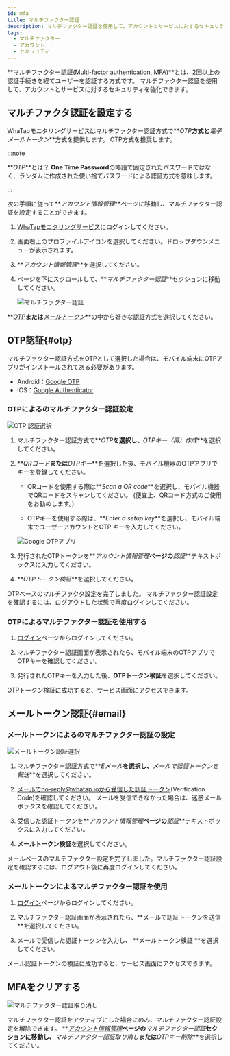 ```yaml
---
id: mfa
title: マルチファクター認証
description: マルチファクター認証を使用して、アカウントとサービスに対するセキュリティを強化できます。
tags:
  - マルチファクター
  - アカウント
  - セキュリティ
---
```


**マルチファクター認証(Multi-factor authentication, MFA)**とは、2回以上の認証手続きを経てユーザーを認証する方式です。 マルチファクター認証を使用して、アカウントとサービスに対するセキュリティを強化できます。

## マルチファクタ認証を設定する

WhaTapモニタリングサービスはマルチファクター認証方式で**_OTP_**方式と**_電子メールトークン_**方式を提供します。 OTP方式を推奨します。

:::note

**_OTP_**とは？ **One Time Password**の略語で固定されたパスワードではなく、ランダムに作成された使い捨てパスワードによる認証方式を意味します。

:::

次の手順に従って**_アカウント情報管理_**ページに移動し、マルチファクター認証を設定することができます。

1.  [WhaTapモニタリングサービス](https://service.whatap.io)にログインしてください。

2.  画面右上のプロファイルアイコンを選択してください。ドロップダウンメニューが表示されます。

3.  **_アカウント情報管理_**を選択してください。

4.  ページを下にスクロールして、**_マルチファクター認証_**セクションに移動してください。

    ![マルチファクター認証](/img/account-mfa-section.png)

**_[OTP](#otp)_**または**_[メールトークン](#email)_**の中から好きな認証方式を選択してください。

## OTP認証{#otp}

マルチファクター認証方式をOTPとして選択した場合は、モバイル端末にOTPアプリがインストールされてある必要があります。

-   Android：[Google OTP](https://play.google.com/store/apps/details?id=com.google.android.apps.authenticator2)
-   iOS：[Google Authenticator](https://apps.apple.com/app/google-authenticator/id388497605)

### OTPによるのマルチファクター認証設定

![OTP 認証選択](/img/account-mfa-otp.png)

1.  マルチファクター認証方式で**_OTP_**を選択し、**_OTPキー（再）作成_**を選択してください。

2.  **_QRコード_**または**_OTPキー_**を選択した後、モバイル機器のOTPアプリでキーを登録してください。

    -   QRコードを使用する際は**_Scan a QR code_**を選択し、モバイル機器でQRコードをスキャンしてください。 (便宜上、QRコード方式のご使用をお勧めします。)

    -   OTPキーを使用する際は、**_Enter a setup key_**を選択し、モバイル端末でユーザーアカウントとOTP キーを入力してください。

    ![Google OTPアプリ](/img/account-mfa-google.png)

3.  発行されたOTPトークンを**_アカウント情報管理_**ページの**_認証_**テキストボックスに入力してください。 

4.  **_OTPトークン検証_**を選択してください。

OTPベースのマルチファクタ設定を完了しました。 マルチファクター認証設定を確認するには、ログアウトした状態で再度ログインしてください。

### OTPによるマルチファクター認証を使用する

1.  [ログイン](https://service.whatap.io/account/login)ページからログインしてください。

2.  マルチファクター認証画面が表示されたら、モバイル端末のOTPアプリでOTPキーを確認してください。

3.  発行されたOTPキーを入力した後、**OTPトークン検証**を選択してください。

OTPトークン検証に成功すると、サービス画面にアクセスできます。

## メールトークン認証{#email}

### メールトークンによるのマルチファクター認証の設定

![メールトークン認証選択](/img/account-mfa-email.png)

1.  マルチファクター認証方式で**_Eメール_**を選択し、**_メールで認証トークンを転送_**を選択してください。

2.  メールでno-reply@whatap.ioから受信した認証トークン(Verification Code)を確認してください。 メールを受信できなかった場合は、迷惑メールボックスを確認してください。

3.  受信した認証トークンを**_アカウント情報管理_**ページの**_認証_**テキストボックスに入力してください。 

4.  **メールトークン検証**を選択してください。

メールベースのマルチファクター設定を完了しました。マルチファクター認証設定を確認するには、ログアウト後に再度ログインしてください。

### メールトークンによるマルチファクター認証を使用

1.  [ログイン](https://service.whatap.io/account/login)ページからログインしてください。

2.  マルチファクター認証画面が表示されたら、**メールで認証トークンを送信 **を選択してください。

3.  メールで受信した認証トークンを入力し、 **メールトークン検証 **を選択してください。

メール認証トークンの検証に成功すると、サービス画面にアクセスできます。

## MFAをクリアする

![マルチファクター認証取り消し](/img/account-mfa-disable.png)

マルチファクター認証をアクティブにした場合にのみ、マルチファクター認証設定を解除できます。 **_[アカウント情報管理](https://service.whatap.io/v2/account/management)_**ページの**_マルチファクター認証_**セクションに移動し、**_マルチファクター認証取り消し_**または**_OTPキー削除_**を選択してください。
